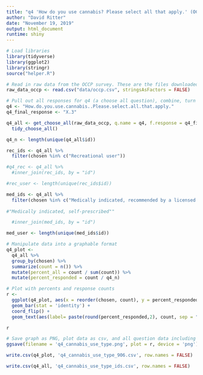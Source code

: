 ```yaml
---
title: "q4 'How do you use cannabis? Please select all that apply.' (OCCP)"
author: "David Ritter"
date: "November 19, 2019"
output: html_document
runtime: shiny
---
```


```r
# Load libraries
library(tidyverse)
library(ggplot2)
library(stringr)
source("helper.R")
```

```r
# Read in raw data from the OCCP survey. These are the files downloaded from survey monkey saved as a .csv
raw_data_occp <- read.csv("data/occp.csv", stringsAsFactors = FALSE)
```

```r
# Pull out all responses for q4 (a choose all question), combine, turn into a tidy data format for further processing then determine 'question n'
q4 <- "How.do.you.use.cannabis..Please.select.all.that.apply."
q4_final_response <- "X.3"

q4_all <- get_choose_all(raw_data_occp, q.name = q4, f.response = q4_final_response) %>%
  tidy_choose_all()

q4_n <- length(unique(q4_all$id))
```

```r
rec_ids <- q4_all %>% 
  filter(chosen %in% c("Recreational user"))

#q4_rec <- q4_all %>%
  #inner_join(rec_ids, by = "id")

#rec_user <- length(unique(rec_ids$id))
```

```r
med_ids <- q4_all %>% 
  filter(chosen %in% c("Medically indicated, recommended by a licensed clinical provider"))
  
#"Medically indicated, self-prescribed""

  #inner_join(med_ids, by = "id")

med_user <- length(unique(med_ids$id))
```

```r
# Manipulate data into a graphable format
q4_plot <-
  q4_all %>%
  group_by(chosen) %>%
  summarize(count = n()) %>%
  mutate(percent_all = count / sum(count)) %>%
  mutate(percent_responded = count / q4_n)
```

```r
# Plot with percents and response counts
r <- 
  ggplot(q4_plot, aes(x = reorder(chosen, count), y = percent_responded)) +
  geom_bar(stat = 'identity') +
  coord_flip() +
  geom_text(aes(label= paste(round(percent_responded,2), count, sep = "***")))

r
```

```r
# Save graph as PNG, plot data as csv, and all question data including response IDs as csv (save question n and N at end of plot file as "_x.x")
ggsave(filename = 'q4_cannabis_use_type.png', plot = r, device = 'png')

write.csv(q4_plot, 'q4_cannabis_use_type_906.csv', row.names = FALSE)

write.csv(q4_all, 'q4_cannabis_use_type_ids.csv', row.names = FALSE)
```